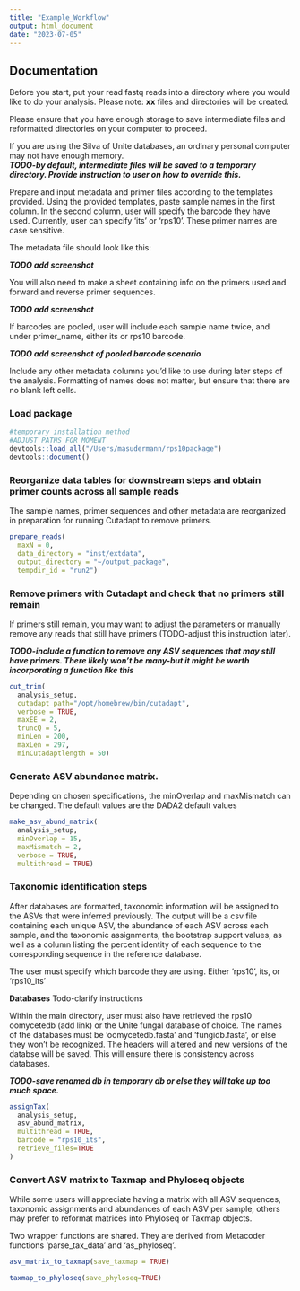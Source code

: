 ```yaml
---
title: "Example_Workflow"
output: html_document
date: "2023-07-05"
---
```


## Documentation 

Before you start, put your read fastq reads into a directory where you would like to do your analysis.
Please note: **xx** files and directories will be created.  

Please ensure that you have enough storage to save intermediate files and reformatted directories on your computer to proceed.  

If you are using the Silva of Unite databases, an ordinary personal computer may not have enough memory.  
***TODO-by default, intermediate files will be saved to a temporary directory. Provide instruction to user on how to override this.***

Prepare and input metadata and primer files according to the templates provided. Using the provided templates, paste sample names in the first column.  In the second column, user will specify the barcode they have used. Currently, user can specify 'its' or 'rps10'. These primer names are case sensitive.

The metadata file should look like this:  

***TODO add screenshot***

You will also need to make a sheet containing info on the primers used and forward and reverse primer sequences.  

***TODO add screenshot***

If barcodes are pooled, user will include each sample name twice, and under primer_name, either its or rps10 barcode.  

***TODO add screenshot of pooled barcode scenario***

Include any other metadata columns you'd like to use during later steps of the analysis. Formatting of names does not matter, but ensure that there are no blank left cells. 


### Load package

```r
#temporary installation method
#ADJUST PATHS FOR MOMENT
devtools::load_all("/Users/masudermann/rps10package")
devtools::document()
```

### Reorganize data tables for downstream steps and obtain primer counts across all sample reads  
The sample names, primer sequences and other metadata are reorganized in preparation for running Cutadapt to remove primers. 

```r
prepare_reads(
  maxN = 0, 
  data_directory = "inst/extdata", 
  output_directory = "~/output_package", 
  tempdir_id = "run2")
```

### Remove primers with Cutadapt and check that no primers still remain  

If primers still remain, you may want to adjust the parameters or manually remove any reads that still have primers (TODO-adjust this instruction later). 

***TODO-include a function to remove any ASV sequences that may still have primers. There likely won't be many-but it might be worth incorporating a function like this***

```r
cut_trim(
  analysis_setup,
  cutadapt_path="/opt/homebrew/bin/cutadapt",
  verbose = TRUE,
  maxEE = 2,
  truncQ = 5,
  minLen = 200,
  maxLen = 297,
  minCutadaptlength = 50)
```
### Generate ASV abundance matrix.   

Depending on chosen specifications, the minOverlap and maxMismatch can be changed. The default values are the DADA2 default values 

```r
make_asv_abund_matrix(
  analysis_setup,
  minOverlap = 15,
  maxMismatch = 2,
  verbose = TRUE,
  multithread = TRUE)
```

### Taxonomic identification steps  

After databases are formatted, taxonomic information will be assigned to the ASVs that were inferred previously. The output will be a csv file containing each unique ASV, the abundance of each ASV across each sample, and the taxonomic assignments, the bootstrap support values, as well as a column listing the percent identity of each sequence to the corresponding sequence in the reference database.  

The user must specify which barcode they are using. Either 'rps10', its, or 'rps10_its'

**Databases** Todo-clarify instructions

Within the main directory, user must also have retrieved the rps10 oomycetedb (add link) or the Unite fungal database of choice. The names of the databases must be 'oomycetedb.fasta' and 'fungidb.fasta', or else they won't be recognized. The headers will altered and new versions of the databse will be saved. This will ensure there is consistency across databases. 

***TODO-save renamed db in temporary db or else they will take up too much space.***

```r
assignTax(
  analysis_setup,
  asv_abund_matrix,
  multithread = TRUE,
  barcode = "rps10_its", 
  retrieve_files=TRUE
)
```

### Convert ASV matrix to Taxmap and Phyloseq objects

While some users will appreciate having a matrix with all ASV sequences, taxonomic assignments and abundances of each ASV per sample, others may prefer to reformat matrices into Phyloseq or Taxmap objects. 

Two wrapper functions are shared. They are derived from Metacoder functions 'parse_tax_data' and 'as_phyloseq'.

```r
asv_matrix_to_taxmap(save_taxmap = TRUE)

taxmap_to_phyloseq(save_phyloseq=TRUE)
```

